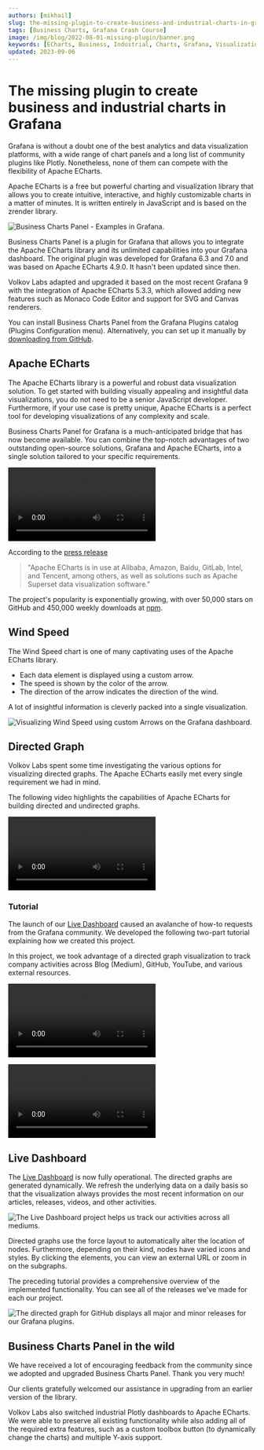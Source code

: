 ```yaml
---
authors: [mikhail]
slug: the-missing-plugin-to-create-business-and-industrial-charts-in-grafana-1d8f7304229f/
tags: [Business Charts, Grafana Crash Course]
image: /img/blog/2022-08-01-missing-plugin/banner.png
keywords: [ECharts, Business, Industrial, Charts, Grafana, Visualization]
updated: 2023-09-06
---
```



# The missing plugin to create business and industrial charts in Grafana

Grafana is without a doubt one of the best analytics and data visualization platforms, with a wide range of chart panels and a long list of community plugins like Plotly. Nonetheless, none of them can compete with the flexibility of Apache ECharts.

Apache ECharts is a free but powerful charting and visualization library that allows you to create intuitive, interactive, and highly customizable charts in a matter of minutes. It is written entirely in JavaScript and is based on the zrender library.

<Image
  title="Business Charts Panel - Examples in Grafana."
  src="https://github.com/VolkovLabs/volkovlabs-echarts-panel/raw/main/src/img/examples.png"
  lazy={false}
/>

Business Charts Panel is a plugin for Grafana that allows you to integrate the Apache ECharts library and its unlimited capabilities into your Grafana dashboard. The original plugin was developed for Grafana 6.3 and 7.0 and was based on Apache ECharts 4.9.0. It hasn't been updated since then.

Volkov Labs adapted and upgraded it based on the most recent Grafana 9 with the integration of Apache ECharts 5.3.3, which allowed adding new features such as Monaco Code Editor and support for SVG and Canvas renderers.

You can install Business Charts Panel from the Grafana Plugins catalog (Plugins Configuration menu). Alternatively, you can set up it manually by [downloading from GitHub](https://github.com/volkovlabs/volkovlabs-echarts-panel).

## Apache ECharts

The Apache ECharts library is a powerful and robust data visualization solution. To get started with building visually appealing and insightful data visualizations, you do not need to be a senior JavaScript developer. Furthermore, if your use case is pretty unique, Apache ECharts is a perfect tool for developing visualizations of any complexity and scale.

Business Charts Panel for Grafana is a much-anticipated bridge that has now become available. You can combine the top-notch advantages of two outstanding open-source solutions, Grafana and Apache ECharts, into a single solution tailored to your specific requirements.

<Video
  src="https://www.youtube.com/embed/DxqCrBEmrQw"
  title="How to create modern dashboards in Grafana."
/>

According to the [press release](https://www.globenewswire.com/fr/news-release/2021/01/26/2164391/17401/en/The-Apache-Software-Foundation-Announces-Apache-ECharts-as-a-Top-Level-Project.html)

> "Apache ECharts is in use at Alibaba, Amazon, Baidu, GitLab, Intel, and Tencent, among others, as well as solutions such as Apache Superset data visualization software."

The project's popularity is exponentially growing, with over 50,000 stars on GitHub and 450,000 weekly downloads at [npm](https://www.npmjs.com/package/echarts).

## Wind Speed

The Wind Speed chart is one of many captivating uses of the Apache ECharts library.

- Each data element is displayed using a custom arrow.
- The speed is shown by the color of the arrow.
- The direction of the arrow indicates the direction of the wind.

A lot of insightful information is cleverly packed into a single visualization.

<Image
  title="Visualizing Wind Speed using custom Arrows on the Grafana dashboard."
  src="/img/blog/2022-08-01-missing-plugin/wind-speed.png"
/>

## Directed Graph

Volkov Labs spent some time investigating the various options for visualizing directed graphs. The Apache ECharts easily met every single requirement we had in mind.

The following video highlights the capabilities of Apache ECharts for building directed and undirected graphs.

<Video
  src="https://www.youtube.com/embed/BcW7iyTadWE"
  title="Can Apache ECharts render a directed graph?"
/>

### Tutorial

The launch of our [Live Dashboard](https://live.volkovlabs.io/) caused an avalanche of how-to requests from the Grafana community. We developed the following two-part tutorial explaining how we created this project.

In this project, we took advantage of a directed graph visualization to track company activities across Blog (Medium), GitHub, YouTube, and various external resources.

<Video
  src="https://www.youtube.com/embed/e3VHgpuzEF0"
  title="Build directional graph in Grafana using Apache ECharts. Tutorial part 1."
/>

<Video
  src="https://www.youtube.com/embed/oM7XAVlsOio"
  title="Build directional graph in Grafana using Apache ECharts. Tutorial part 2."
/>

## Live Dashboard

The [Live Dashboard](https://live.volkovlabs.io) is now fully operational. The directed graphs are generated dynamically. We refresh the underlying data on a daily basis so that the visualization always provides the most recent information on our articles, releases, videos, and other activities.

<Image
  title="The Live Dashboard project helps us track our activities across all mediums."
  src="/img/blog/2022-08-01-missing-plugin/live.png"
/>

Directed graphs use the force layout to automatically alter the location of nodes. Furthermore, depending on their kind, nodes have varied icons and styles. By clicking the elements, you can view an external URL or zoom in on the subgraphs.

The preceding tutorial provides a comprehensive overview of the implemented functionality. You can see all of the releases we've made for each our project.

<Image
  title="The directed graph for GitHub displays all major and minor releases for our Grafana plugins."
  src="/img/blog/2022-08-01-missing-plugin/github.png"
/>

## Business Charts Panel in the wild

We have received a lot of encouraging feedback from the community since we adopted and upgraded Business Charts Panel. Thank you very much!

Our clients gratefully welcomed our assistance in upgrading from an earlier version of the library.

Volkov Labs also switched industrial Plotly dashboards to Apache ECharts. We were able to preserve all existing functionality while also adding all of the required extra features, such as a custom toolbox button (to dynamically change the charts) and multiple Y-axis support.
